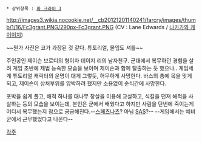 * 상위항목 : [[파 크라이 3]]

{{{+1 '''Grant Brody''' }}}

http://images3.wikia.nocookie.net/__cb20121201140241/farcry/images/thumb/1/16/Fc3grant.PNG/290px-Fc3grant.PNG
(CV : Lane Edwards / [[나카가와 케이이치]])

~~뭔가 사진은 코가 과장된 것 같다. 튜토리얼, 몰입도 셔틀~~ 

주인공인 제이슨 브로디의 형이자 데이지 리의 남자친구. 
군대에서 복무하던 경험을 살려 게임 초반에 제법 능숙한 모습을 보이며 제이슨과 함께 탈출하는 듯 했으나.. 게임세계 튜토리얼 캐릭터의 운명이 대게 그렇듯, 허무하게 사망한다. 
바스의 총에 목을 맞게 되고, 제이슨이 상처부위를 압박하려 했지만 소용없이 순식간에 사망한다. 

포박을 쉽게 풀고, 해적 하나를 대나무 창살을 이용해 교살하고, 식칼을 던져 해적을 사살하는 등의 모습을 보이는데, 본인은 군에서 배웠다고 하지만 사람을 단번에 죽이는게 어디서 복무했는지 참으로 궁금해진다.--[[스페츠나츠#s-1|스페츠나츠]]? 아님 [[SAS]]?-- --게임에서는 예비군에서 근무했었다고 나온다-- 

[[각주]]
